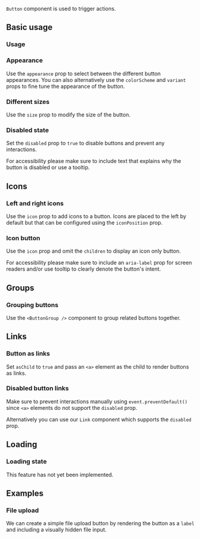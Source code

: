 <ax-layout />

`Button` component is used to trigger actions.

## Basic usage

### Usage

<ax-demo name="button/usage" />

### Appearance

Use the `appearance` prop to select between the different button appearances. You can also alternatively use the `colorScheme` and `variant` props to fine tune the appearance of the button.

<ax-demo name="button/appearance-usage" />

### Different sizes

Use the `size` prop to modify the size of the button.

<ax-demo name="button/size-usage" />

### Disabled state

Set the `disabled` prop to `true` to disable buttons and prevent any interactions.

For accessibility please make sure to include text that explains why the button is disabled or use a tooltip.

<ax-demo name="button/disabled-usage" />

## Icons

### Left and right icons

Use the `icon` prop to add icons to a button. Icons are placed to the left by default but that can be configured using the `iconPosition` prop.

<ax-demo name="button/icon-usage" />

### Icon button

Use the `icon` prop and omit the `children` to display an icon only button.

For accessibility please make sure to include an `aria-label` prop for screen readers and/or use tooltip to clearly denote the button's intent.

<ax-demo name="button/icon-only-usage" />

## Groups

### Grouping buttons

Use the `<ButtonGroup />` component to group related buttons together.

<ax-demo name="button/group-usage" />

## Links

### Button as links

Set `asChild` to `true` and pass an `<a>` element as the child to render buttons as links.

<ax-demo name="button/link-usage" />

### Disabled button links

Make sure to prevent interactions manually using `event.preventDefault()` since `<a>` elements do not support the `disabled` prop.

Alternatively you can use our `Link` component which supports the `disabled` prop.

<ax-demo name="button/link-disabled-usage" />

## Loading

### Loading state


<Callout emoji="🚨">This feature has not yet been implemented.</Callout>

## Examples

### File upload

We can create a simple file upload button by rendering the button as a `label` and including a visually hidden file input.

<ax-demo name="button/file-upload-usage" />
